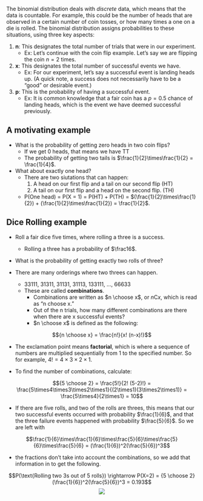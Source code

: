The binomial distribution deals with *discrete* data, which means that the data
is countable. For example, this could be the number of heads that are observed
in a certain number of coin tosses, or how many times a one on a die is rolled. 
The binomial distribution assigns probabilities to these situations, using three
key aspects:

1. **n**: This designates the total number of trials that were in our experiment.
    + Ex: Let's continue with the coin flip example. Let's say we are flipping
    the coin $n=2$ times.

2. **x**: This designates the total number of successful events we have.
    + Ex: For our experiment, let's say a successful event is landing heads up.
    (A quick note, a success does not necessarily have to be a "good" or 
    desirable event.)

3. **p**: This is the probability of having a successful event. 
    + Ex: It is common knowledge that a fair coin has a $p=0.5$ chance of landing
    heads, which is the event we have deemed successful previously.

## A motivating example 

* What is the probability of getting zero heads in two coin flips? 
    - If we get 0 heads, that means we have TT 
    - The probability of getting two tails is $\frac{1}{2}\times\frac{1}{2} = \frac{1}{4}$.

* What about exactly one head? 
    - There are two siutations that can happen: 
        1. A head on our first flip and a tail on our second flip (HT)
        2. A tail on our first flip and a head on the second flip. (TH) 
    - P(One head) = P(X = 1) = P(HT) + P(TH) = 
    $(\frac{1}{2}\times\frac{1}{2}) + (\frac{1}{2}\times\frac{1}{2}) = \frac{1}{2}$.

## Dice Rolling example

- Roll a fair dice five times, where rolling a three is a success. 
    - Rolling a three has a probability of $\frac16$.

- What is the probability of getting exactly two rolls of three?

- There are many orderings where two threes can happen.
    - 33111, 31311, 31131, 31113, 133111, ..., 66633
    - These are called **combinations**.
        - Combinations are written as $n \choose x$, or $n \text{C} x$, which is
        read as "n choose x."
        - Out of the n trials, how many different combinations are there when 
        there are x successful events?
        - $n \choose x$ is defined as the following:

$${n \choose x} = \frac{n!}{x! (n-x)!}$$

- The exclamation point means **factorial**, which is where a sequence of 
numbers  are multiplied sequentially from 1 to the specified number. So for 
example, $4! = 4 \times 3 \times 2 \times 1$.

- To find the number of combinations, calculate:

$${5 \choose 2} = \frac{5!}{2! (5-2)!} = \frac{5\times4\times3\times2\times1}{(2\times1)(3\times2\times1)} = \frac{5\times4}{2\times1} = 10$$

- If there are five rolls, and two of the rolls are threes, this means that our 
two successful events occurred with probability $\frac{1}{6}$, and that the 
three failure events happened with probability $\frac{5}{6}$. So we are left with 

$$\frac{1}{6}\times\frac{1}{6}\times\frac{5}{6}\times\frac{5}{6}\times\frac{5}{6} = (\frac{1}{6})^2(\frac{5}{6})^3$$

- the fractions don't take into account the combinations, so we add that 
information in to get the following.

$$P(\text{Rolling two 3s out of 5 rolls}) \rightarrow P(X=2) = {5 \choose 2}(\frac{1}{6})^2(\frac{5}{6})^3 = 0.193$$
<center>  
![](www/curve.png)
</center>